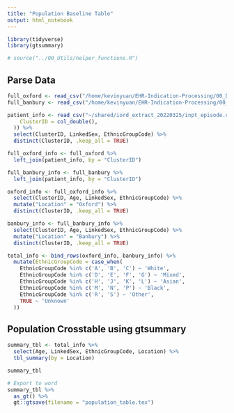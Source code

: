 ```yaml
---
title: "Population Baseline Table"
output: html_notebook
---
```


```r
library(tidyverse)
library(gtsummary)

# source("../00_Utils/helper_functions.R")
```

## Parse Data
```r
full_oxford <- read_csv("/home/kevinyuan/EHR-Indication-Processing/00_Data/data_sets/Oxford/Full_Oxford_Data_Set.csv")
full_banbury <- read_csv("/home/kevinyuan/EHR-Indication-Processing/00_Data/data_sets/Banbury/Full_Banbury_Data_Set.csv")
```

```r
patient_info <- read_csv("~/shared/iord_extract_20220325/inpt_episode.csv", col_types = cols(
    ClusterID = col_double(),
  )) %>%
  select(ClusterID, LinkedSex, EthnicGroupCode) %>%
  distinct(ClusterID, .keep_all = TRUE)
```

```r
full_oxford_info <- full_oxford %>%
  left_join(patient_info, by = "ClusterID")

full_banbury_info <- full_banbury %>%
  left_join(patient_info, by = "ClusterID")

```

```r
oxford_info <- full_oxford_info %>%
  select(ClusterID, Age, LinkedSex, EthnicGroupCode) %>%
  mutate("Location" = "Oxford") %>%
  distinct(ClusterID, .keep_all = TRUE)

banbury_info <- full_banbury_info %>%
  select(ClusterID, Age, LinkedSex, EthnicGroupCode) %>%
  mutate("Location" = "Banbury") %>%
  distinct(ClusterID, .keep_all = TRUE)

total_info <- bind_rows(oxford_info, banbury_info) %>%
  mutate(EthnicGroupCode = case_when(
    EthnicGroupCode %in% c('A', 'B', 'C') ~ 'White',
    EthnicGroupCode %in% c('D', 'E', 'F', 'G') ~ 'Mixed',
    EthnicGroupCode %in% c('H', 'J', 'K', 'L') ~ 'Asian',
    EthnicGroupCode %in% c('M', 'N', 'P') ~ 'Black',
    EthnicGroupCode %in% c('R', 'S') ~ 'Other',
    TRUE ~ 'Unknown'
  ))
```


## Population Crosstable using gtsummary

```r
summary_tbl <- total_info %>%
  select(Age, LinkedSex, EthnicGroupCode, Location) %>%
  tbl_summary(by = Location)

summary_tbl
```

```r
# Export to word
summary_tbl %>%
  as_gt() %>%
  gt::gtsave(filename = "population_table.tex")
  
```
